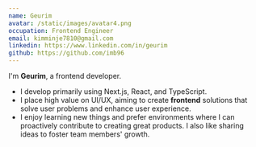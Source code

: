 ```yaml
---
name: Geurim
avatar: /static/images/avatar4.png
occupation: Frontend Engineer
email: kimminje7810@gmail.com
linkedin: https://www.linkedin.com/in/geurim
github: https://github.com/imb96
---
```


I'm **Geurim**, a frontend developer.

- I develop primarily using Next.js, React, and TypeScript.
- I place high value on UI/UX, aiming to create **frontend** solutions that solve user problems and enhance user experience.
- I enjoy learning new things and prefer environments where I can proactively contribute to creating great products. I also like sharing ideas to foster team members' growth.
